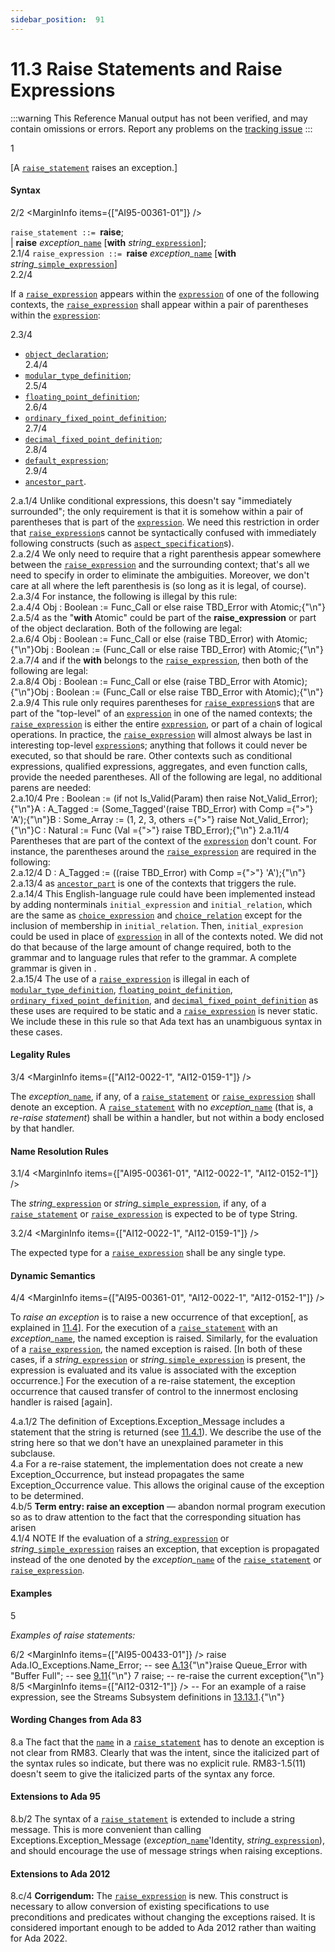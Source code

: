 ```yaml
---
sidebar_position:  91
---
```


# 11.3 Raise Statements and Raise Expressions

:::warning
This Reference Manual output has not been verified,
and may contain omissions or errors.
Report any problems on the [tracking issue](https://github.com/ada-lang-io/ada-lang-io/issues/20)
:::


<MarginText>1</MarginText>
<p>[A <code><a href="../AA-11/AA-11.3#S0308">raise_statement</a></code> raises an exception.] <br /></p>


#### Syntax

<MarginText>2/2</MarginText>
<MarginInfo items={["AI95-00361-01"]} />

<CodeBlock>
<code>raise_statement</code><a id="S0308"></a><code> ::= </code><strong>raise</strong>;<br />      | <strong>raise</strong> <em>exception_</em><code><a href="../AA-4/AA-4.1#S0091">name</a></code> [<strong>with</strong> <em>string_</em><code><a href="../AA-4/AA-4.4#S0132">expression</a></code>];<br />

</CodeBlock>
<MarginText>2.1/4</MarginText>
<MarginInfo items={["AI12-0022-1", "AI12-0152-1"]} />

<CodeBlock>
<code>raise_expression</code><a id="S0309"></a><code> ::= </code><strong>raise</strong> <em>exception_</em><code><a href="../AA-4/AA-4.1#S0091">name</a></code> [<strong>with</strong> <em>string_</em><code><a href="../AA-4/AA-4.4#S0138">simple_expression</a></code>]<br />

</CodeBlock>
<MarginText>2.2/4</MarginText>
<MarginInfo items={["AI12-0152-1"]} />
<p class="Indented2">If a <code><a href="../AA-11/AA-11.3#S0309">raise_expression</a></code> appears within the <code><a href="../AA-4/AA-4.4#S0132">expression</a></code> of one of the following contexts, the <code><a href="../AA-11/AA-11.3#S0309">raise_expression</a></code> shall appear within a pair of parentheses within the <code><a href="../AA-4/AA-4.4#S0132">expression</a></code>: <br /></p>

<MarginText>2.3/4</MarginText>
<ul>
<li><code><a href="../AA-3/AA-3.3#S0032">object_declaration</a></code>;<br /></li>
<MarginText>2.4/4</MarginText>
<li><code><a href="../AA-3/AA-3.5#S0043">modular_type_definition</a></code>;<br /></li>
<MarginText>2.5/4</MarginText>
<li><code><a href="../AA-3/AA-3.5#S0045">floating_point_definition</a></code>;<br /></li>
<MarginText>2.6/4</MarginText>
<li><code><a href="../AA-3/AA-3.5#S0048">ordinary_fixed_point_definition</a></code>;<br /></li>
<MarginText>2.7/4</MarginText>
<li><code><a href="../AA-3/AA-3.5#S0049">decimal_fixed_point_definition</a></code>;<br /></li>
<MarginText>2.8/4</MarginText>
<li><code><a href="../AA-3/AA-3.7#S0063">default_expression</a></code>;<br /></li>
<MarginText>2.9/4</MarginText>
<li><code><a href="../AA-4/AA-4.3#S0112">ancestor_part</a></code>. <br /></li>
</ul>
<AnnotatedOnly>
<MarginText>2.a.1/4</MarginText>
<Admonition type="aarm" aarm="reason">
<strong></strong>Unlike conditional expressions, this doesn't say "immediately surrounded"; the only requirement is that it is somehow within a pair of parentheses that is part of the <code><a href="../AA-4/AA-4.4#S0132">expression</a></code>. We need this restriction in order that <code><a href="../AA-11/AA-11.3#S0309">raise_expression</a></code>s cannot be syntactically confused with immediately following constructs (such as <code><a href="../AA-13/AA-13.1#S0346">aspect_specification</a></code>s). <br /></Admonition>
</AnnotatedOnly>

<AnnotatedOnly>
<MarginText>2.a.2/4</MarginText>
<Admonition type="aarm" aarm="discussion">
<strong></strong>We only need to require that a right parenthesis appear somewhere between the <code><a href="../AA-11/AA-11.3#S0309">raise_expression</a></code> and the surrounding context; that's all we need to specify in order to eliminate the ambiguities. Moreover, we don't care at all where the left parenthesis is (so long as it is legal, of course).<br /></Admonition>
</AnnotatedOnly>

<AnnotatedOnly>
<MarginText>2.a.3/4</MarginText>
<Admonition type="aarm" aarm="note">
For instance, the following is illegal by this rule: <br /></Admonition>
</AnnotatedOnly>

<AnnotatedOnly>
<MarginText>2.a.4/4</MarginText>
<CodeBlock language="ada">
Obj : Boolean := Func_Call or else raise TBD_Error with Atomic;{"\n"}

</CodeBlock>
</AnnotatedOnly>
<AnnotatedOnly>
<MarginText>2.a.5/4</MarginText>
<Admonition type="aarm" aarm="note">
as the "<strong>with</strong> Atomic" could be part of the <strong>raise_expression</strong> or part of the object declaration. Both of the following are legal: <br /></Admonition>
</AnnotatedOnly>

<AnnotatedOnly>
<MarginText>2.a.6/4</MarginText>
<CodeBlock language="ada">
Obj : Boolean := Func_Call or else (raise TBD_Error) with Atomic;{"\n"}Obj : Boolean := (Func_Call or else raise TBD_Error) with Atomic;{"\n"}

</CodeBlock>
</AnnotatedOnly>
<AnnotatedOnly>
<MarginText>2.a.7/4</MarginText>
<Admonition type="aarm" aarm="note">
and if the <strong>with</strong> belongs to the <code><a href="../AA-11/AA-11.3#S0309">raise_expression</a></code>, then both of the following are legal: <br /></Admonition>
</AnnotatedOnly>

<AnnotatedOnly>
<MarginText>2.a.8/4</MarginText>
<CodeBlock language="ada">
Obj : Boolean := Func_Call or else (raise TBD_Error with Atomic);{"\n"}Obj : Boolean := (Func_Call or else raise TBD_Error with Atomic);{"\n"}

</CodeBlock>
</AnnotatedOnly>
<AnnotatedOnly>
<MarginText>2.a.9/4</MarginText>
<Admonition type="aarm" aarm="note">
This rule only requires parentheses for <code><a href="../AA-11/AA-11.3#S0309">raise_expression</a></code>s that are part of the "top-level" of an <code><a href="../AA-4/AA-4.4#S0132">expression</a></code> in one of the named contexts; the <code><a href="../AA-11/AA-11.3#S0309">raise_expression</a></code> is either the entire <code><a href="../AA-4/AA-4.4#S0132">expression</a></code>, or part of a chain of logical operations. In practice, the <code><a href="../AA-11/AA-11.3#S0309">raise_expression</a></code> will almost always be last in interesting top-level <code><a href="../AA-4/AA-4.4#S0132">expression</a></code>s; anything that follows it could never be executed, so that should be rare. Other contexts such as conditional expressions, qualified expressions, aggregates, and even function calls, provide the needed parentheses. All of the following are legal, no additional parens are needed: <br /></Admonition>
</AnnotatedOnly>

<AnnotatedOnly>
<MarginText>2.a.10/4</MarginText>
<CodeBlock language="ada">
Pre : Boolean  := (if not Is_Valid(Param) then raise Not_Valid_Error);{"\n"}A : A_Tagged   := (Some_Tagged'(raise TBD_Error) with Comp ={">"} 'A');{"\n"}B : Some_Array := (1, 2, 3, others ={">"} raise Not_Valid_Error);{"\n"}C : Natural    := Func (Val ={">"} raise TBD_Error);{"\n"}

</CodeBlock>
</AnnotatedOnly>
<AnnotatedOnly>
<MarginText>2.a.11/4</MarginText>
<Admonition type="aarm" aarm="note">
Parentheses that are part of the context of the <code><a href="../AA-4/AA-4.4#S0132">expression</a></code> don't count. For instance, the parentheses around the <code><a href="../AA-11/AA-11.3#S0309">raise_expression</a></code> are required in the following: <br /></Admonition>
</AnnotatedOnly>

<AnnotatedOnly>
<MarginText>2.a.12/4</MarginText>
<CodeBlock language="ada">
D : A_Tagged   := ((raise TBD_Error) with Comp ={">"} 'A');{"\n"}

</CodeBlock>
</AnnotatedOnly>
<AnnotatedOnly>
<MarginText>2.a.13/4</MarginText>
<Admonition type="aarm" aarm="note">
as <code><a href="../AA-4/AA-4.3#S0112">ancestor_part</a></code> is one of the contexts that triggers the rule.<br /></Admonition>
</AnnotatedOnly>

<AnnotatedOnly>
<MarginText>2.a.14/4</MarginText>
<MarginInfo items={["AI12-0152-1"]} />
<Admonition type="aarm" aarm="note">
This English-language rule could have been implemented instead by adding nonterminals <code>initial_expression</code> and <code>initial_relation</code>, which are the same as <code><a href="../AA-4/AA-4.4#S0133">choice_expression</a></code> and <code><a href="../AA-4/AA-4.4#S0134">choice_relation</a></code> except for the inclusion of membership in <code>initial_relation</code>. Then, <code>initial_expresion</code> could be used in place of <code><a href="../AA-4/AA-4.4#S0132">expression</a></code> in all of the contexts noted. We did not do that because of the large amount of change required, both to the grammar and to language rules that refer to the grammar. A complete grammar is given in .<br /></Admonition>
</AnnotatedOnly>

<AnnotatedOnly>
<MarginText>2.a.15/4</MarginText>
<Admonition type="aarm" aarm="note">
The use of a <code><a href="../AA-11/AA-11.3#S0309">raise_expression</a></code> is illegal in each of <code><a href="../AA-3/AA-3.5#S0043">modular_type_definition</a></code>, <code><a href="../AA-3/AA-3.5#S0045">floating_point_definition</a></code>, <code><a href="../AA-3/AA-3.5#S0048">ordinary_fixed_point_definition</a></code>, and <code><a href="../AA-3/AA-3.5#S0049">decimal_fixed_point_definition</a></code> as these uses are required to be static and a <code><a href="../AA-11/AA-11.3#S0309">raise_expression</a></code> is never static. We include these in this rule so that Ada text has an unambiguous syntax in these cases. <br /></Admonition>
</AnnotatedOnly>


#### Legality Rules

<MarginText>3/4</MarginText>
<MarginInfo items={["AI12-0022-1", "AI12-0159-1"]} />
<p>The <em>exception_</em><code><a href="../AA-4/AA-4.1#S0091">name</a></code>, if any, of a <code><a href="../AA-11/AA-11.3#S0308">raise_statement</a></code> or <code><a href="../AA-11/AA-11.3#S0309">raise_expression</a></code> shall denote an exception. A <code><a href="../AA-11/AA-11.3#S0308">raise_statement</a></code> with no <em>exception_</em><code><a href="../AA-4/AA-4.1#S0091">name</a></code> (that is, a <em>re-raise statement</em>) shall be within a handler, but not within a body enclosed by that handler. <br /></p>


#### Name Resolution Rules

<MarginText>3.1/4</MarginText>
<MarginInfo items={["AI95-00361-01", "AI12-0022-1", "AI12-0152-1"]} />
<p>The <em>string_</em><code><a href="../AA-4/AA-4.4#S0132">expression</a></code> or <em>string_</em><code><a href="../AA-4/AA-4.4#S0138">simple_expression</a></code>, if any, of a <code><a href="../AA-11/AA-11.3#S0308">raise_statement</a></code> or <code><a href="../AA-11/AA-11.3#S0309">raise_expression</a></code> is expected to be of type String.<br /></p>

<MarginText>3.2/4</MarginText>
<MarginInfo items={["AI12-0022-1", "AI12-0159-1"]} />
<p>The expected type for a <code><a href="../AA-11/AA-11.3#S0309">raise_expression</a></code> shall be any single type. <br /></p>


#### Dynamic Semantics

<MarginText>4/4</MarginText>
<MarginInfo items={["AI95-00361-01", "AI12-0022-1", "AI12-0152-1"]} />
<p>To <em>raise an exception</em> is to raise a new occurrence of that exception[, as explained in <a href="../AA-11/AA-11.4">11.4</a>]. For the execution of a <code><a href="../AA-11/AA-11.3#S0308">raise_statement</a></code> with an <em>exception_</em><code><a href="../AA-4/AA-4.1#S0091">name</a></code>, the named exception is raised. Similarly, for the evaluation of a <code><a href="../AA-11/AA-11.3#S0309">raise_expression</a></code>, the named exception is raised. [In both of these cases, if a <em>string_</em><code><a href="../AA-4/AA-4.4#S0132">expression</a></code> or <em>string_</em><code><a href="../AA-4/AA-4.4#S0138">simple_expression</a></code> is present, the expression is evaluated and its value is associated with the exception occurrence.] For the execution of a re-raise statement, the exception occurrence that caused transfer of control to the innermost enclosing handler is raised [again]. <br /></p>

<AnnotatedOnly>
<MarginText>4.a.1/2</MarginText>
<MarginInfo items={["AI95-00361-01"]} />
<Admonition type="aarm" aarm="proof">
<strong></strong>The definition of Exceptions.Exception_Message includes a statement that the string is returned (see <a href="../AA-11/AA-11.4#Subclause_11.4.1">11.4.1</a>). We describe the use of the string here so that we don't have an unexplained parameter in this subclause. <br /></Admonition>
</AnnotatedOnly>

<AnnotatedOnly>
<MarginText>4.a</MarginText>
<Admonition type="aarm" aarm="implementation-note">
<strong></strong>For a re-raise statement, the implementation does not create a new Exception_Occurrence, but instead propagates the same Exception_Occurrence value. This allows the original cause of the exception to be determined. <br /></Admonition>
</AnnotatedOnly>

<AnnotatedOnly>
<MarginText>4.b/5</MarginText>
<Admonition type="aarm" aarm="note">
<strong>Term entry: </strong><strong>raise an exception</strong> &mdash; abandon normal program execution so as to draw attention to the fact that the corresponding situation has arisen<br /></Admonition>
</AnnotatedOnly>

<AnnotatedOnly>
<MarginText>4.1/4</MarginText>
<MarginInfo items={["AI12-0062-1", "AI12-0152-1", "AI12-0159-1"]} />
<Admonition type="aarm" aarm="note">
NOTE   If the evaluation of a <em>string_</em><code><a href="../AA-4/AA-4.4#S0132">expression</a></code> or <em>string_</em><code><a href="../AA-4/AA-4.4#S0138">simple_expression</a></code> raises an exception, that exception is propagated instead of the one denoted by the <em>exception_</em><code><a href="../AA-4/AA-4.1#S0091">name</a></code> of the <code><a href="../AA-11/AA-11.3#S0308">raise_statement</a></code> or <code><a href="../AA-11/AA-11.3#S0309">raise_expression</a></code>. <br /></Admonition>
</AnnotatedOnly>


#### Examples

<MarginText>5</MarginText>
<p><em>Examples of raise statements:</em> <br /></p>

<MarginText>6/2</MarginText>
<MarginInfo items={["AI95-00433-01"]} />
<CodeBlock language="ada">
raise Ada.IO_Exceptions.Name_Error;   -- see <a href="../AA-A/AA-A.13">A.13</a>{"\n"}raise Queue_Error with "Buffer Full"; -- see <a href="../AA-9/AA-9.11">9.11</a>{"\n"}
<MarginText>7</MarginText>
raise;                                -- re-raise the current exception{"\n"}
<MarginText>8/5</MarginText>
<MarginInfo items={["AI12-0312-1"]} />
-- For an example of a raise expression, see the Streams Subsystem definitions in <a href="../AA-13/AA-13.13#Subclause_13.13.1">13.13.1</a>.{"\n"}

</CodeBlock>
<AnnotatedOnly>

#### Wording Changes from Ada 83

</AnnotatedOnly>
<AnnotatedOnly>
<MarginText>8.a</MarginText>
<Admonition type="aarm" aarm="note">
The fact that the <code><a href="../AA-4/AA-4.1#S0091">name</a></code> in a <code><a href="../AA-11/AA-11.3#S0308">raise_statement</a></code> has to denote an exception is not clear from RM83. Clearly that was the intent, since the italicized part of the syntax rules so indicate, but there was no explicit rule. RM83-1.5(11) doesn't seem to give the italicized parts of the syntax any force. <br /></Admonition>
</AnnotatedOnly>

<AnnotatedOnly>

#### Extensions to Ada 95

</AnnotatedOnly>
<AnnotatedOnly>
<MarginText>8.b/2</MarginText>
<MarginInfo items={["AI95-00361-01"]} />
<Admonition type="aarm" aarm="note">
The syntax of a <code><a href="../AA-11/AA-11.3#S0308">raise_statement</a></code> is extended to include a string message. This is more convenient than calling Exceptions.Exception_Message (<em>exception_</em><code><a href="../AA-4/AA-4.1#S0091">name</a></code>'Identity, <em>string_</em><code><a href="../AA-4/AA-4.4#S0132">expression</a></code>), and should encourage the use of message strings when raising exceptions. <br /></Admonition>
</AnnotatedOnly>

<AnnotatedOnly>

#### Extensions to Ada 2012

</AnnotatedOnly>
<AnnotatedOnly>
<MarginText>8.c/4</MarginText>
<MarginInfo items={["AI12-0022-1", "AI12-0152-1", "AI12-0159-1"]} />
<Admonition type="aarm" aarm="note">
<strong>Corrigendum:</strong> The <code><a href="../AA-11/AA-11.3#S0309">raise_expression</a></code> is new. This construct is necessary to allow conversion of existing specifications to use preconditions and predicates without changing the exceptions raised. It is considered important enough to be added to Ada 2012 rather than waiting for Ada 2022. <br /></Admonition>
</AnnotatedOnly>

